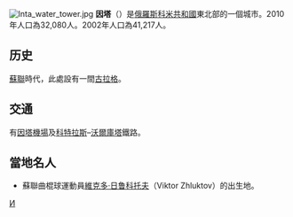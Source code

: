 {{coord|66|05|N|60|08|E|display=title}}
[[File:Inta_water_tower.jpg|thumb]]
'''因塔'''（'''{{lang|ru|Инта́}}'''）是[[俄羅斯|俄羅斯]][[科米共和國|科米共和國]]東北部的一個城市。2010年人口為32,080人。2002年人口為41,217人。

==历史==
[[蘇聯|蘇聯]]時代，此處設有一間[[古拉格|古拉格]]。

==交通==
有[[因塔機場|因塔機場]]及[[科特拉斯|科特拉斯]]–[[沃爾庫塔|沃爾庫塔]]鐵路。

==當地名人==
*蘇聯曲棍球運動員[[維克多·日鲁科托夫|維克多·日鲁科托夫]]（Viktor Zhluktov）的出生地。

{{科米共和國行政區劃}}

[[Category:科米共和國城市|И]]